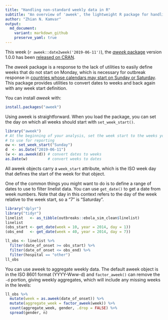 ```yaml
---
title: "Handling non-standard weekly data in R"
subtitle: "An overview of 'aweek', the lightweight R package for handling weekly data"
author: "Zhian N. Kamvar"
output: 
  md_document:
    variant: markdown_github
    preserve_yaml: true
---
```


This week (`r aweek::date2week('2019-06-11')`), the [*aweek* package](../aweek) 
version 1.0.0 has been [released on 
CRAN](https://cran.r-project.org/package=aweek). 

The *aweek* package is a response to the lack of utilities to easily define
weeks that do not start on Monday, which is necessary for outbreak response in
[countries whose calendars may start on Sunday or
Saturday](https://en.wikipedia.org/wiki/File:First_Day_of_Week_World_Map.svg).
This package provides utilities to convert dates to weeks and back again with
any week start definition.

You can install *aweek* with:

```r
install.packages("aweek")
```

Using aweek is straightforward. When you load the package, you can set the 
day on which all weeks should start with `set_week_start()`.

```r
library("aweek")
# At the beginning of your analysis, set the week start to the weeks you want
# to use for reporting
ow <- set_week_start("Sunday")
d  <- as.Date("2019-06-11")
(w <- as.aweek(d)) # convert dates to weeks
as.Date(w)         # convert weeks to dates
```

All aweek objects carry a `week_start` attribute, which is the ISO week day that
defines the start of the week for that object.

One of the common things you might want to do is to define a range of dates to
use to filter linelist data. You can use `get_date()` to get a date from week
numbers. Note that day in this context refers to the day of the week relative to
the week start, so a "7" is "Saturday".

```r
library("dplyr")
library("tidyr")
linelist   <- as_tibble(outbreaks::ebola_sim_clean$linelist)
linelist
(obs_start <- get_date(week = 10, year = 2014, day = 1))
(obs_end   <- get_date(week = 40, year = 2014, day = 7))

ll_obs <- linelist %>%
  filter(date_of_onset >= obs_start) %>%
  filter(date_of_onset <= obs_end) %>%
  filter(hospital == "other")
ll_obs
```

You can use aweek to aggregate weekly data. The default aweek object is in the
ISO 8601 format (YYYY-Www-d) and `factor_aweek()` can remove the `-d` portion,
giving weekly aggregates, which will include any missing weeks in the levels:

```r
ll_obs %>%
  mutate(week = as.aweek(date_of_onset)) %>%
  mutate(aggregate_week = factor_aweek(week)) %>%
  count(aggregate_week, gender, .drop = FALSE) %>%
  spread(gender, n)
```


